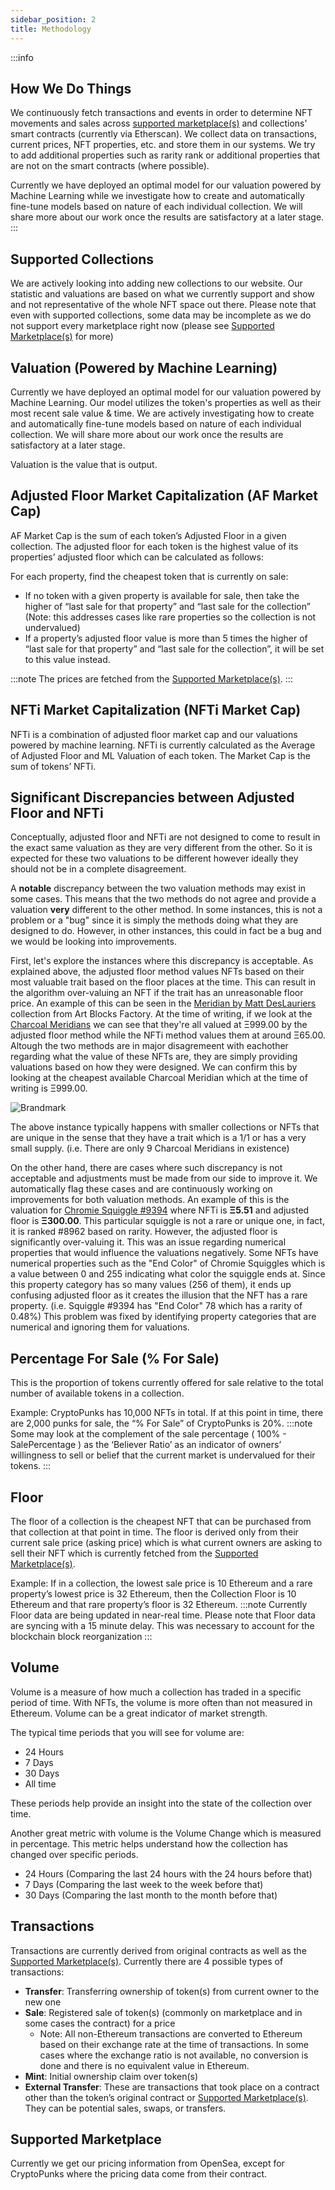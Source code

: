 ```yaml
---
sidebar_position: 2
title: Methodology
---
```


:::info
## How We Do Things

We continuously fetch transactions and events in order to determine NFT movements and sales across [supported marketplace(s)](#supported-marketplace) and collections' smart contracts (currently via Etherscan). We collect data on transactions, current prices, NFT properties, etc. and store them in our systems. We try to add additional properties such as rarity rank or additional properties that are not on the smart contracts (where possible).

Currently we have deployed an optimal model for our valuation powered by Machine Learning while we investigate how to create and automatically fine-tune models based on nature of each individual collection. We will share more about our work once the results are satisfactory at a later stage.
:::

## Supported Collections
We are actively looking into adding new collections to our website. Our statistic and valuations are based on what we currently support and show and not representative of the whole NFT space out there. Please note that even with supported collections, some data may be incomplete as we do not support every marketplace right now (please see [Supported Marketplace(s)](#supported-marketplace) for more)

## Valuation (Powered by Machine Learning)
Currently we have deployed an optimal model for our valuation powered by Machine Learning. Our model utilizes the token's properties as well as their most recent sale value & time.
We are actively investigating how to create and automatically fine-tune models based on nature of each individual collection. We will share more about our work once the results are satisfactory at a later stage.

Valuation is the value that is output.

## Adjusted Floor Market Capitalization (AF Market Cap)
AF Market Cap is the sum of each token’s Adjusted Floor in a given collection. The adjusted floor for each token is the highest value of its properties’ adjusted floor which can be calculated as follows:

For each property, find the cheapest token that is currently on sale:

- If no token with a given property is available for sale, then take the higher of “last sale for that property” and “last sale for the collection” (Note: this addresses cases like rare properties so the collection is not undervalued)
- If a property’s adjusted floor value is more than 5 times the higher of “last sale for that property” and “last sale for the collection”, it will be set to this value instead.

:::note
The prices are fetched from the [Supported Marketplace(s)](#supported-marketplace).
:::

## NFTi Market Capitalization (NFTi Market Cap)
NFTi is a combination of adjusted floor market cap and our valuations powered by machine learning. NFTi is currently calculated as 
the Average of Adjusted Floor and ML Valuation of each token. The Market Cap is the sum of tokens’ NFTi.

## Significant Discrepancies between Adjusted Floor and NFTi
Conceptually, adjusted floor and NFTi are not designed to come to result in the exact same valuation as they are very different from the other.
So it is expected for these two valuations to be different however ideally they should not be in a complete disagreement.

A **notable** discrepancy between the two valuation methods may exist in some cases. This means that the two methods do not agree and provide a valuation 
**very** different to the other method. In some instances, this is not a problem or a "bug" since it is simply the methods doing what they are designed to do.
However, in other instances, this could in fact be a bug and we would be looking into improvements.

First, let's explore the instances where this discrepancy is acceptable. As explained above, the adjusted floor method values NFTs based on their most valuable
trait based on the floor places at the time. This can result in the algorithm over-valuing an NFT if the trait has an unreasonable floor price. An example of this
can be seen in the [Meridian by Matt DesLauriers](https://nftvaluations.com/collections/meridian-by-matt-deslauriers?tab=overview) collection from Art Blocks Factory.
At the time of writing, if we look at the [Charcoal Meridians](https://nftvaluations.com/collections/meridian-by-matt-deslauriers?tab=nfts&PropertyId=408260&sort-by=Recent%20Sales)
we can see that they're all valued at Ξ999.00 by the adjusted floor method while the NFTi method values them at around Ξ65.00. Altough the two methods are in major
disagremeent with eachother regarding what the value of these NFTs are, they are simply providing valuations based on how they were designed. 
We can confirm this by looking at the cheapest available Charcoal Meridian which at the time of writing is Ξ999.00.

![Brandmark](/img/methodology/discrepancy-charcoal-meridian.jpg)

The above instance typically happens with smaller collections or NFTs that are unique in the sense that they have a trait which is a 1/1 or has a very small supply.
(i.e. There are only 9 Charcoal Meridians in existence)

On the other hand, there are cases where such discrepancy is not acceptable and adjustments must be made from our side to improve it. We automatically flag
these cases and are continuously working on improvements for both valuation methods. An example of this is the valuation for 
[Chromie Squiggle #9394](https://nftvaluations.com/collections/art-blocks-chromie-squiggle/9394) where NFTi is **Ξ5.51** and adjusted floor is **Ξ300.00**.
This particular squiggle is not a rare or unique one, in fact, it is ranked #8962 based on rarity. However, the adjusted floor is significantly over-valuing it.
This was an issue regarding numerical properties that would influence the valuations negatively. Some NFTs have numerical properties such as the "End Color" of 
Chromie Squiggles which is a value between 0 and 255 indicating what color the squiggle ends at. Since this property category has so many values (256 of them), it
ends up confusing adjusted floor as it creates the illusion that the NFT has a rare property. (i.e. Squiggle #9394 has "End Color" 78 which has a rarity of 0.48%)
This problem was fixed by identifying property categories that are numerical and ignoring them for valuations.

## Percentage For Sale (% For Sale)
This is the proportion of tokens currently offered for sale relative to the total number of available tokens in a collection.

Example: CryptoPunks has 10,000 NFTs in total. If at this point in time, there are 2,000 punks for sale, the “% For Sale” of CryptoPunks is 20%.
:::note
Some may look at the complement of the sale percentage ( 100% - SalePercentage ) as the ‘Believer Ratio’ as an indicator of owners’ willingness to sell or belief that the current market is undervalued for their tokens.
:::

## Floor
The floor of a collection is the cheapest NFT that can be purchased from that collection at that point in time. The floor is derived only from their current sale price (asking price) which is what current owners are asking to sell their NFT which is currently fetched from the [Supported Marketplace(s)](#supported-marketplace).

Example: If in a collection, the lowest sale price is 10 Ethereum and a rare property’s lowest price is 32 Ethereum, then the Collection Floor is 10 Ethereum and that rare property’s floor is 32 Ethereum.
:::note
Currently Floor data are being updated in near-real time. Please note that Floor data are syncing with a 15 minute delay. This was necessary to account for the blockchain block reorganization
:::

## Volume
Volume is a measure of how much a collection has traded in a specific period of time. With NFTs, the volume is more often than not measured in Ethereum. Volume can be a great indicator of market strength.

The typical time periods that you will see for volume are:

- 24 Hours
- 7 Days
- 30 Days
- All time

These periods help provide an insight into the state of the collection over time.

Another great metric with volume is the Volume Change which is measured in percentage. This metric helps understand how the collection has changed over specific periods.

- 24 Hours (Comparing the last 24 hours with the 24 hours before that)
- 7 Days (Comparing the last week to the week before that)
- 30 Days (Comparing the last month to the month before that)

## Transactions
Transactions are currently derived from original contracts as well as the [Supported Marketplace(s)](#supported-marketplace). Currently there are 4 possible types of transactions:

- **Transfer**: Transferring ownership of token(s) from current owner to the new one
- **Sale**: Registered sale of token(s) (commonly on marketplace and in some cases the contract) for a price
  - Note: All non-Ethereum transactions are converted to Ethereum based on their exchange rate at the time of transactions. In some cases where the exchange ratio is not available, no conversion is done and there is no equivalent value in Ethereum.
- **Mint**: Initial ownership claim over token(s)
- **External Transfer**: These are transactions that took place on a contract other than the token’s original contract or [Supported Marketplace(s)](#supported-marketplace). They can be potential sales, swaps, or transfers.

## Supported Marketplace
Currently we get our pricing information from OpenSea, except for CryptoPunks where the pricing data come from their contract.